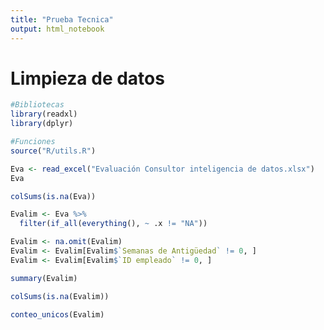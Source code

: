 ```yaml
---
title: "Prueba Tecnica"
output: html_notebook
---
```


# Limpieza de datos
```r
#Bibliotecas
library(readxl)
library(dplyr)

#Funciones
source("R/utils.R")

```


```r

Eva <- read_excel("Evaluación Consultor inteligencia de datos.xlsx")
Eva
```



```r
colSums(is.na(Eva))

```



```r

Evalim <- Eva %>%
  filter(if_all(everything(), ~ .x != "NA"))

Evalim <- na.omit(Evalim)
Evalim <- Evalim[Evalim$`Semanas de Antigüedad` != 0, ]
Evalim <- Evalim[Evalim$`ID empleado` != 0, ]

summary(Evalim)
```

```r
colSums(is.na(Evalim))

```


```r
conteo_unicos(Evalim)

```












